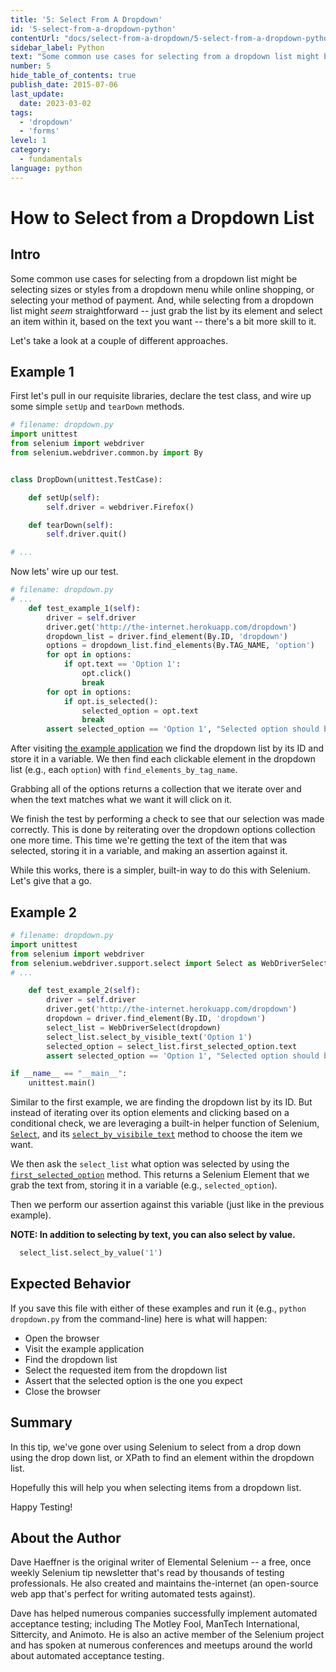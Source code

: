 ```yaml
---
title: '5: Select From A Dropdown'
id: '5-select-from-a-dropdown-python'
contentUrl: "docs/select-from-a-dropdown/5-select-from-a-dropdown-python"
sidebar_label: Python
text: "Some common use cases for selecting from a dropdown list might be selecting sizes or styles from a dropdown menu while online shopping, or selecting your method of payment. And, while selecting from a dropdown list might seem straightforward just grab the list by its element and select an item within it, based on the text you want there's a bit more skill to it."
number: 5
hide_table_of_contents: true
publish_date: 2015-07-06
last_update:
  date: 2023-03-02
tags:
  - 'dropdown'
  - 'forms'
level: 1
category:
  - fundamentals
language: python
---
```


# How to Select from a Dropdown List

## Intro

Some common use cases for selecting from a dropdown list might be selecting sizes or styles from a dropdown menu while online shopping, or selecting your method of payment. And, while selecting from a dropdown list might *seem* straightforward -- just grab the list by its element and select an item within it, based on the text you want -- there's a bit more skill to it.

Let's take a look at a couple of different approaches.

## Example 1


First let's pull in our requisite libraries, declare the test class, and wire up some simple `setUp` and `tearDown` methods.

```python
# filename: dropdown.py
import unittest
from selenium import webdriver
from selenium.webdriver.common.by import By


class DropDown(unittest.TestCase):

    def setUp(self):
        self.driver = webdriver.Firefox()

    def tearDown(self):
        self.driver.quit()

# ...
```

Now lets' wire up our test.

```python
# filename: dropdown.py
# ...
    def test_example_1(self):
        driver = self.driver
        driver.get('http://the-internet.herokuapp.com/dropdown')
        dropdown_list = driver.find_element(By.ID, 'dropdown')
        options = dropdown_list.find_elements(By.TAG_NAME, 'option')
        for opt in options:
            if opt.text == 'Option 1':
                opt.click()
                break
        for opt in options:
            if opt.is_selected():
                selected_option = opt.text
                break
        assert selected_option == 'Option 1', "Selected option should be Option 1"

```

After visiting [the example application](http://the-internet.herokuapp.com/dropdown) we find the dropdown list by its ID and store it in a variable. We then find each clickable element in the dropdown list (e.g., each `option`) with `find_elements_by_tag_name`.

Grabbing all of the options returns a collection that we iterate over and when the text matches what we want it will click on it.

We finish the test by performing a check to see that our selection was made correctly. This is done by reiterating over the dropdown options collection one more time. This time we're getting the text of the item that was selected, storing it in a variable, and making an assertion against it.

While this works, there is a simpler, built-in way to do this with Selenium. Let's give that a go.

## Example 2

```python
# filename: dropdown.py
import unittest
from selenium import webdriver
from selenium.webdriver.support.select import Select as WebDriverSelect
# ...

    def test_example_2(self):
        driver = self.driver
        driver.get('http://the-internet.herokuapp.com/dropdown')
        dropdown = driver.find_element(By.ID, 'dropdown')
        select_list = WebDriverSelect(dropdown)
        select_list.select_by_visible_text('Option 1')
        selected_option = select_list.first_selected_option.text
        assert selected_option == 'Option 1', "Selected option should be Option 1"

if __name__ == "__main__":
    unittest.main()
```

Similar to the first example, we are finding the dropdown list by its ID. But instead of iterating over its option elements and clicking based on a conditional check, we are leveraging a built-in helper function of Selenium, [`Select`](http://seleniumhq.github.io/selenium/docs/api/py/webdriver_support/selenium.webdriver.support.select.html#module-selenium.webdriver.support.select), and its [`select_by_visibile_text`](http://seleniumhq.github.io/selenium/docs/api/py/webdriver_support/selenium.webdriver.support.select.html#selenium.webdriver.support.select.Select.select_by_visible_text) method to choose the item we want.

We then ask the `select_list` what option was selected by using the [`first_selected_option`](http://seleniumhq.github.io/selenium/docs/api/py/webdriver_support/selenium.webdriver.support.select.html#selenium.webdriver.support.select.Select.first_selected_option) method. This returns a Selenium Element that we grab the text from, storing it in a variable (e.g., `selected_option`).

Then we perform our assertion against this variable (just like in the previous example).

__NOTE: In addition to selecting by text, you can also select by value.__

```python
  select_list.select_by_value('1')
```

## Expected Behavior

If you save this file with either of these examples and run it (e.g., `python dropdown.py` from the command-line) here is what will happen:

+ Open the browser
+ Visit the example application
+ Find the dropdown list
+ Select the requested item from the dropdown list
+ Assert that the selected option is the one you expect
+ Close the browser


## Summary

In this tip, we've gone over using Selenium to select from a drop down using the drop down list, or XPath to find an element within the dropdown list.

Hopefully this will help you when selecting items from a dropdown list.

Happy Testing!

## About the Author

Dave Haeffner is the original writer of Elemental Selenium -- a free, once weekly Selenium tip newsletter that's read by thousands of testing professionals. He also created and maintains the-internet (an open-source web app that's perfect for writing automated tests against).

Dave has helped numerous companies successfully implement automated acceptance testing; including The Motley Fool, ManTech International, Sittercity, and Animoto. He is also an active member of the Selenium project and has spoken at numerous conferences and meetups around the world about automated acceptance testing.
